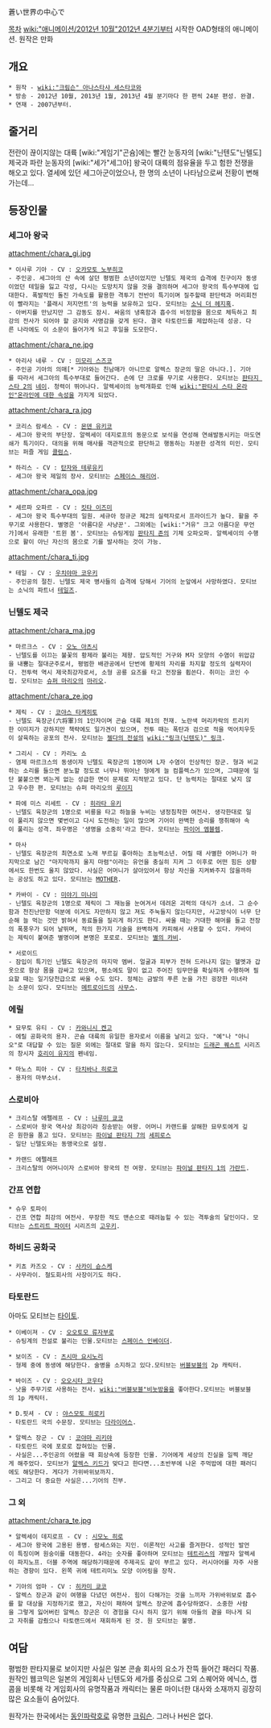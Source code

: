 蒼い世界の中心で

[[목차]]
[[wiki:"애니메이션/2012년 10월"2012년 4분기]]부터 시작한 OAD형태의 애니메이션. 원작은 만화
== 개요 ==
 * 원작 - [[wiki:"크림슨" 아나스타샤 세스타코와]]
 * 방송 - 2012년 10월, 2013년 1월, 2013년 4월 분기마다 한 편씩 24분 편성. 완결. 
 * 연재 - 2007년부터.
== 줄거리 ==
전란이 끊이지않는 대륙 [wiki:"게임기"곤슘]에는 빨간 눈동자의 [wiki:"닌텐도"닌텔도] 제국과 파란 눈동자의 [wiki:"세가"세그아] 왕국이 대륙의 점유율을 두고 험한 전쟁을 해오고 있다. 열세에 있던 세그아군이었으나, 한 명의 소년이 나타남으로써 전황이 변해가는데...

== 등장인물 ==
=== 세그아 왕국 ===
attachment:/chara_gi.jpg
 * 이사루 기아 - CV : [[오카모토 노부히코]]
 - 주인공. 세그아의 산 속에 살던 평범한 소년이었지만 닌텔도 제국의 습격에 친구이자 동생이었던 테일을 잃고 각성, 다시는 도망치지 않을 것을 결의하며 세그아 왕국의 특수부대에 입대한다. 폭발적인 돌진 가속도를 활용한 격투기 전반이 특기이며 질주할때 판단력과 머리회전이 빨라지는 '플래시 저지먼트'의 능력을 보유하고 있다. 모티브는 [[소닉 더 헤지혹]].
 - 아버지를 만났지만 그 감동도 잠시. 싸움의 냉혹함과 흡수의 비정함을 몸으로 체득하고 최강의 전사가 되어야 할 긍지와 사명감을 갖게 된다. 결국 타토란드를 제압하는데 성공. 다른 나라에도 이 소문이 들어가게 되고 후일을 도모한다.
attachment:/chara_ne.jpg
 * 아리사 네루 - CV : [[미모리 스즈코]]
 - 주인공 기아의 의매[* 기아와는 친남매가 아니므로 알렉스 장군의 딸은 아니다.]. 기아를 따라서 세그아의 특수부대로 들어간다. 손에 단 크로를 무기로 사용한다. 모티브는 [[판타지 스타 2]]의 [[네이]]. 청력이 뛰어나다. 알렉세이의 능력개화로 인해 [[wiki:"판타시 스타 온라인"온라인에 대한 속성]]을 가지게 되었다.
attachment:/chara_ra.jpg
 * 코리스 람세스 - CV : [[몬덴 유키코]] 
 - 세그아 왕국의 부단장. 알렉세이 데지로프의 동문으로 보석을 연성해 연쇄발동시키는 마도연쇄가 특기이다. 대의을 위해 매사를 객관적으로 판단하고 행동하는 차분한 성격의 미인. 모티브는 퍼즐 게임 [[콜럼스]].

 * 하리스 - CV : [[탄자와 테루유키]]
 - 세그아 왕국 제일의 장사. 모티브는 [[스페이스 해리어]].
attachment:/chara_opa.jpg
 * 세르파 오파르 - CV : [[킷타 이즈미]]
 - 세그아 왕국 특수부대의 일원. 세규아 정규군 제2의 실력자로서 프라이드가 높다. 활을 주무기로 사용한다. 별명은 '아름다운 사냥꾼'. 그외에는 [wiki:"거유" 크고 아름다운 무언가]에서 유래한 '트윈 봄'. 모티브는 슈팅게임 [[판타지 존]]의 기체 오파오파. 알렉세이의 수행으로 활이 아닌 자신의 몸으로 기를 발사하는 것이 가능.
attachment:/chara_ti.jpg
 * 테일 - CV : [[우치야마 코우키]]
 - 주인공의 절친. 닌텔도 제국 병사들의 습격에 당해서 기어의 눈앞에서 사망하였다. 모티브는 소닉의 파트너 [[테일즈]].

=== 닌텔도 제국 ===
attachment:/chara_ma.jpg
 * 마르크스 - CV : [[오노 아츠시]]
 - 닌텔도를 이끄는 불꽃의 황제라 불리는 제왕. 압도적인 거구와 M자 모양의 수염이 위압감을 내뿜는 절대군주로서, 평범한 배관공에서 단번에 황제의 자리를 차지할 정도의 실력자이다. 전투력 역시 제국최강자로서, 소형 공룡 요즈를 타고 전장을 휩쓴다. 취미는 코인 수집. 모티브는 [[슈퍼 마리오]]의 [[마리오]].
attachment:/chara_ze.jpg
 * 제릭 - CV : [[코야스 타케히토]]
 - 닌텔도 육장군(六将軍)의 1인자이며 곤슘 대륙 제1의 천재. 노란색 머리카락의 트리키한 이미지가 강하지만 책략에도 일가견이 있으며, 전투 때는 폭탄과 검으로 적을 먹어치우듯이 살육하는 공포의 전사. 모티브는 [[젤다의 전설]]의 [[wiki:"링크(닌텐도)" 링크]].

 * 그리시 - CV : 카리노 쇼
 - 염제 마르크스의 동생이자 닌텔도 육장군의 1명이며 L자 수염이 인상적인 장군. 형과 비교하는 소리를 들으면 분노할 정도로 너무나 뛰어난 형에게 늘 컴플렉스가 있으며, 그때문에 일단 불붙으면 뵈는게 없는 성급한 면이 문제로 지적받고 있다. 단 능력치는 절대로 낮지 않고 우수한 편. 모티브는 슈퍼 마리오의 [[루이지]]

 * 파에 미스 리세트 - CV : [[히라타 유키]]
 - 닌텔도 육장군의 1명으로 비룡을 타고 하늘을 누비는 냉정침착한 여전사. 생각한대로 일이 풀리지 않으면 몇번이고 다시 도전하는 일이 많으며 기어이 완벽한 승리를 쟁취해야 속이 풀리는 성격. 좌우명은 '생명을 소중히'라고 한다. 모티브는 [[파이어 엠블렘]].

 * 마사
 - 닌텔도 육장군의 최연소로 노래 부르길 좋아하는 초능력소년. 어릴 때 사별한 어머니가 마지막으로 남긴 "마지막까지 울지 마렴"이라는 유언을 충실히 지켜 그 이후로 어떤 힘든 상황에서도 한번도 울지 않았다. 사실은 어머니가 살아있어서 항상 자신을 지켜봐주지 않을까하는 공상도 하고 있다. 모티브는 [[MOTHER]].

 * 카바이 - CV : [[미야기 미나미]]
 - 닌텔도 육장군의 1명으로 제릭이 그 재능을 눈여겨서 데려온 괴력의 대식가 소녀. 그 순수함과 천진난만함 덕분에 이겨도 자만하지 않고 져도 주눅들지 않는다지만, 사고방식이 너무 단순해 늘 먹는 것만 밝혀서 동료들을 질리게 하기도 한다. 싸울 때는 거대한 해머를 들고 전장의 폭풍우가 되어 날뛰며, 적의 한가지 기술을 완벽하게 카피해서 사용할 수 있다. 카바이는 제릭이 붙여준 별명이며 본명은 포로로. 모티브는 [[별의 카비]].  

 * 서로이드
 - 잠입이 특기인 닌텔도 육장군의 마지막 멤버. 얼굴과 피부가 전혀 드러나지 않는 헬멧과 갑옷으로 항상 몸을 감싸고 있으며, 평소에도 말이 없고 주어진 임무만을 확실하게 수행하며 필요할 때는 일기당천급으로 싸울 수도 있다. 정체는 금발의 푸른 눈을 가진 굉장한 미녀라는 소문이 있다. 모티브는 [[메트로이드]]의 [[사무스]].

=== 에릴 ===
 * 묘무토 유티 - CV : [[카와니시 켄고]]
 - 에릴 공화국의 용자. 곤슘 대륙의 유일한 용자로서 이름을 날리고 있다. "예"나 "아니오"로 대답할 수 있는 질문 외에는 절대로 말을 하지 않는다. 모티브는 [[드래곤 퀘스트]] 시리즈의 창시자 [[호리이 유지]]의 펜네임.

 * 마노스 피아 - CV : [[타치바나 히로코]]
 - 용자의 마부소녀.

=== 스로비아 ===
 * 크리스탈 에펠레프 - CV : [[나루미 쿄코]]
 - 스로비아 왕국 역사상 최강이라 칭송받는 여왕. 어머니 카랜드를 살해한 묘무토에게 깊은 원한을 품고 있다. 모티브는 [[파이널 판타지 7]]의 [[세피로스]]
 - 일단 닌텔도와는 동맹국으로 설정.

 * 카랜드 에펠레프
 - 크리스탈의 어머니이자 스로비아 왕국의 전 여왕. 모티브는 [[파이널 판타지 1]]의 [[가란드]].

=== 간프 연합 ===
 * 슈우 토파이
 - 간프 연합 최강의 여전사. 무장한 적도 맨손으로 때려눕힐 수 있는 격투술의 달인이다. 모티브는 [[스트리트 파이터]] 시리즈의 [[고우키]].

=== 하비드 공화국 ===
 * 키쵸 카즈오 - CV : [[사카이 슌스케]]
 - 사무라이. 철도회사의 사장이기도 하다. 

=== 타토란드 ===
아마도 모티브는 [[타이토]].

 * 이베이져 - CV : [[오오토모 류자부로]]
 - 슈팅계의 전설로 불리는 인물.모티브는 [[스페이스 인베이더]].

 * 보이즈 - CV : [[츠시마 요시노리]]
 - 형제 중에 동생에 해당한다. 술병을 소지하고 있다.모티브는 [[버블보블]]의 2p 캐릭터.

 * 바이즈 - CV : [[오오시타 코우타]]
 - 낫을 주무기로 사용하는 전사. [[wiki:"버블보블"비눗방울]]을 좋아한다.모티브는 버블보블의 1p 캐릭터.

 * D.핏셔 - CV : [[야스모토 히로키]]
 - 타토란드 국의 수문장. 모티브는 [[다라이어스]].

 * 알렉스 장군 - CV : [[코야마 리키야]]
 - 타토란드 국에 포로로 잡혀있는 인물.
 - 사실은...주인공의 어렸을 때 회상속에 등장한 인물. 기어에게 세상의 진실을 일찍 깨닫게 해주었다. 모티브가 [[알렉스 키드]]가 맞다고 한다면...초반부에 나온 주먹밥에 대한 패러디에도 해당한다. 게다가 가위바위보까지.
 - 그리고 더 중요한 사실은...기어의 친부.

=== 그 외 ===
attachment:/chara_te.jpg
 * 알렉세이 데지로프 - CV : [[시모노 히로]]
 - 세그아 왕국에 고용된 용병. 람세스와는 지인. 이론적인 사고를 즐겨한다. 성적인 발언이 특징이며 원숭이를 대동한다. 4라는 숫자를 좋아하며 모티브는 [[테트리스]]의 개발자 알렉세이 파지노프. 더블 주역에 해당하기때문에 주제곡도 같이 부르고 있다. 러시아어를 자주 사용하는 경향이 있다. 왼쪽 귀에 테트리미노 모양 이어링을 장착.

 * 기아의 엄마 - CV : [[히카미 쿄코]]
 - 알렉스 장군과 같이 여행을 다녔던 여전사. 힘이 다해가는 것을 느끼자 가위바위보로 흡수를 할 대상을 지정하기로 했고, 자신이 패하여 알렉스 장군에 흡수당하였다. 소중한 사람을 그렇게 잃어버린 알렉스 장군은 이 경험을 다시 하지 않기 위해 아들의 곁을 떠나게 되고 자취를 감췄으나 타토랜드에서 재회하게 된 것. 원 모티브는 불명. 

== 여담 ==
평범한 판타지물로 보이지만 사실은 일본 콘솔 회사의 요소가 잔뜩 들어간 패러디 작품. 원작인 웹코믹은 일본의 게임회사 닌텐도와 세가를 중심으로 그외 스퀘어와 에닉스, 캡콤을 비롯해 각 게임회사의 유명작품과 캐릭터는 물론 마이너한 대사와 소재까지 굉장히 많은 요소들이 숨어있다. 

원작가는 한국에서는 [[동인파락호]]로 유명한 [[크림슨]]. 그러나 H씬은 없다.
